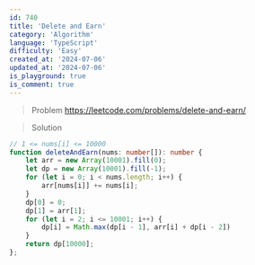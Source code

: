 ```yaml
---
id: 740
title: 'Delete and Earn'
category: 'Algorithm'
language: 'TypeScript'
difficulty: 'Easy'
created_at: '2024-07-06'
updated_at: '2024-07-06'
is_playground: true
is_comment: true
---
```


> Problem
https://leetcode.com/problems/delete-and-earn/

> Solution

``` typescript
// 1 <= nums[i] <= 10000
function deleteAndEarn(nums: number[]): number {
    let arr = new Array(10001).fill(0);
    let dp = new Array(10001).fill(-1);
    for (let i = 0; i < nums.length; i++) {
        arr[nums[i]] += nums[i];
    }
    dp[0] = 0;
    dp[1] = arr[1];
    for (let i = 2; i <= 10001; i++) {
        dp[i] = Math.max(dp[i - 1], arr[i] + dp[i - 2])
    }
    return dp[10000];
};
```
